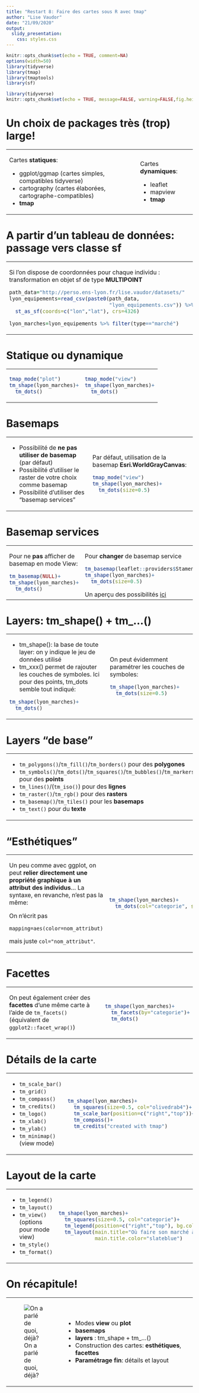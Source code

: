 ```yaml
---
title: "Restart 8: Faire des cartes sous R avec tmap"
author: "Lise Vaudor"
date: "21/09/2020"
output: 
  slidy_presentation:
    css: styles.css 
---
```



```r
knitr::opts_chunk$set(echo = TRUE, comment=NA)
options(width=50)
library(tidyverse)
library(tmap)
library(tmaptools)
library(sf)
```

```r
library(tidyverse)
knitr::opts_chunk$set(echo = TRUE, message=FALSE, warning=FALSE,fig.height=4, fig.width=6)
```

# Un choix de packages très (trop) large!

<table><tr><td>

Cartes **statiques**:

- ggplot/ggmap (cartes simples, compatibles tidyverse)
- cartography (cartes élaborées, cartographe-compatibles)
- **tmap**

</td><td>

Cartes **dynamiques**:

- leaflet
- mapview
- **tmap**

</td></tr></table>

# A partir d'un tableau de données: passage vers classe sf

<table><tr><td>

Si l'on dispose de coordonnées pour chaque individu : transformation en objet sf de type **MULTIPOINT**

```r
path_data="http://perso.ens-lyon.fr/lise.vaudor/datasets/"
lyon_equipements=read_csv(paste0(path_data,
                                 "lyon_equipements.csv")) %>% 
  st_as_sf(coords=c("lon","lat"), crs=4326)

lyon_marches=lyon_equipements %>% filter(type=="marché")
```

</td><td>

Si l'on dispose de données spatiales (type **shapefile**) 


```r
arrondissements=st_read(paste0(path_data,
                               "arrondissements.gpkg")) %>% 
  st_set_crs(4326)
```

</td></tr></table>

# Statique ou dynamique

<table><tr><td>
```r
tmap_mode("plot")
tm_shape(lyon_marches)+
  tm_dots()
```

</td><td>
```r
tmap_mode("view")
tm_shape(lyon_marches)+
  tm_dots()
```
</td></tr></table>

# Basemaps

<table><tr><td>

- Possibilité de **ne pas utiliser de basemap** (par défaut)
- Possibilité d'utiliser le raster de votre choix comme basemap
- Possibilité d'utiliser des "basemap services"

</td><td>

Par défaut, utilisation de la basemap **Esri.WorldGrayCanvas**:

```r
tmap_mode("view")
tm_shape(lyon_marches)+
  tm_dots(size=0.5)
```
</td></tr></table>

# Basemap services

<table><tr><td>

Pour ne **pas** afficher de basemap en mode View:

```r
tm_basemap(NULL)+
tm_shape(lyon_marches)+
  tm_dots()
```
<td>

Pour **changer** de basemap service

```r
tm_basemap(leaflet::providers$Stamen.Watercolor)+
tm_shape(lyon_marches)+
  tm_dots(size=0.5)
```

Un aperçu des possibilités [ici](http://leaflet-extras.github.io/leaflet-providers/preview/index.html)
</td></tr></table>

# Layers: tm_shape() + tm_...()

<table><tr><td>

- tm_shape(): la base de toute layer: on y indique le jeu de données utilisé
- tm_xxx() permet de rajouter les couches de symboles. Ici pour des points, tm_dots semble tout indiqué:

```r
tm_shape(lyon_marches)+
  tm_dots()
```

</td><td>

On peut évidemment paramétrer les couches de symboles:

```r
tm_shape(lyon_marches)+
  tm_dots(size=0.5)
```
</td></tr></table>

# Layers "de base"

<table><tr><td>
- `tm_polygons()`/`tm_fill()`/`tm_borders()` pour des **polygones**
- `tm_symbols()`/`tm_dots()`/`tm_squares()`/`tm_bubbles()`/`tm_markers()` pour des **points**
- `tm_lines()`/(`tm_iso()`) pour des **lignes**
- `tm_raster()`/`tm_rgb()` pour des **rasters**
- `tm_basemap()`/`tm_tiles()` pour les **basemaps**
- `tm_text()` pour du **texte**

</td><td>

```r
tm_shape(lyon_marches)+
  tm_squares(size=0.5)+
  tm_shape(arrondissements)+
  tm_borders(lwd=3, col="red")
```
</td></tr></table>

# "Esthétiques"

<table><tr><td>

Un peu comme avec ggplot, on peut **relier directement une propriété graphique à un attribut des individus**... La syntaxe, en revanche, n'est pas la même:

On n'écrit pas 

`mapping=aes(color=nom_attribut)` 

mais juste `col="nom_attribut"`.

</td><td>
```r
tm_shape(lyon_marches)+
  tm_dots(col="categorie", size=1)
```
</td></tr></table>

# Facettes

<table><tr><td>
On peut également créer des **facettes** d'une même carte à l'aide de `tm_facets()` (équivalent de `ggplot2::facet_wrap()`)

</td><td>

```r
tm_shape(lyon_marches)+
  tm_facets(by="categorie")+
  tm_dots() 
```
</td></tr></table>

# Détails de la carte

<table><tr><td>
- `tm_scale_bar()`
- `tm_grid()`
- `tm_compass()`
- `tm_credits()`
- `tm_logo()`
- `tm_xlab()`
- `tm_ylab()`
- `tm_minimap()` (view mode)

</td><td>
```r
tm_shape(lyon_marches)+
  tm_squares(size=0.5, col="olivedrab4")+
  tm_scale_bar(position=c("right","top"))+
  tm_compass()+
  tm_credits("created with tmap")
```

</td></tr></table>

# Layout de la carte

<table><tr><td>

- `tm_legend()`
- `tm_layout()`
- `tm_view()` (options pour mode view)
- `tm_style()`
- `tm_format()`

</td><td>
```r
tm_shape(lyon_marches)+
  tm_squares(size=0.5, col="categorie")+
  tm_legend(position=c("right","top"), bg.color="grey95")+
  tm_layout(main.title="Où faire son marché à Lyon?",
            main.title.color="slateblue")
```

</td></tr></table>



# On récapitule!

<table><tr><td style="width: 30%">
![On a parlé de quoi, déjà?](figures/dory.jpg)
</td><td style="width: 70%">
- Modes **view** ou **plot**
- **basemaps**
- **layers** : tm_shape + tm_...()
- Construction des cartes: **esthétiques**, **facettes**
- **Paramétrage fin**: détails et layout
</td></tr></table>


